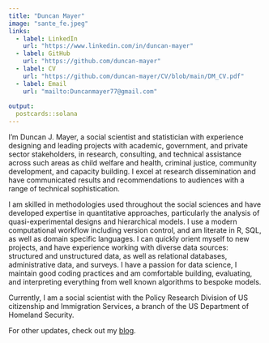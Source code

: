 ```yaml
---
title: "Duncan Mayer"
image: "sante_fe.jpeg"
links:
  - label: LinkedIn
    url: "https://www.linkedin.com/in/duncan-mayer"
  - label: GitHub
    url: "https://github.com/duncan-mayer"
  - label: CV
    url: "https://github.com/duncan-mayer/CV/blob/main/DM_CV.pdf"
  - label: Email
    url: "mailto:Duncanmayer77@gmail.com"
    
output:
  postcards::solana
---
```


I'm Duncan J. Mayer, a social scientist and statistician with experience designing and leading projects with academic, government, and private sector stakeholders, in research, consulting, and technical assistance across such areas as child welfare and health, criminal justice, community development, and capacity building. I excel at research dissemination and have communicated results and recommendations to audiences with a range of technical sophistication.

I am skilled in methodologies used throughout the social sciences and have developed expertise in quantitative approaches, particularly the analysis of quasi-experimental designs and hierarchical models. I use a modern computational workflow including version control, and am literate in R, SQL, as well as domain specific languages. I can quickly orient myself to new projects, and have experience working with diverse data sources: structured and unstructured data, as well as relational databases, administrative data, and surveys. I have a passion for data science, I maintain good coding practices and am comfortable building, evaluating, and interpreting everything from well known algorithms to bespoke models. 

Currently, I am a social scientist with the Policy Research Division of US citizenship and Immigration Services, a branch of the US Department of Homeland Security. 

For other updates, check out my [blog](https://duncanjmayer.netlify.app/). 


